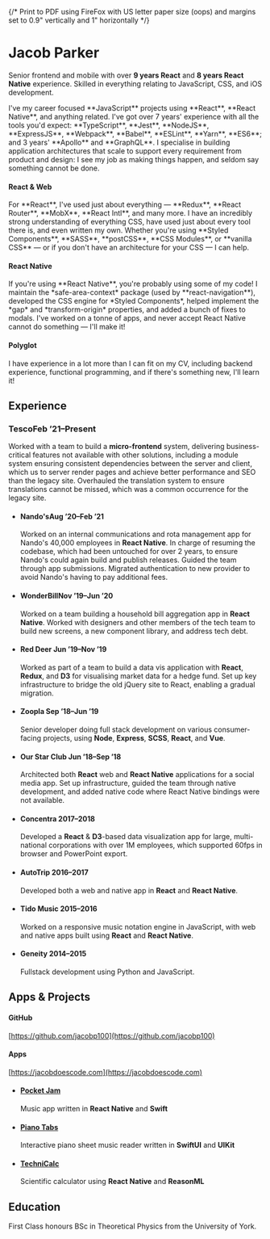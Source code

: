 


{/* Print to PDF using FireFox with US letter paper size (oops) and margins set to 0.9" vertically and 1" horizontally */}

# Jacob Parker

<Lead>Senior frontend and mobile with over **9 years React** and **8 years React Native** experience. Skilled in everything relating to JavaScript, CSS, and iOS development.</Lead>

<p className={classNames('keywords')}>I've my career focused **JavaScript** projects using **React**, **React Native**, and anything related. I've got over 7 years' experience with all the tools you'd expect: **TypeScript**, **Jest**, **NodeJS**, **ExpressJS**, **Webpack**, **Babel**, **ESLint**, **Yarn**, **ES6**; and 3 years' **Apollo** and **GraphQL**. I specialise in building application architectures that scale to support every requirement from product and design: I see my job as making things happen, and seldom say something cannot be done.</p>

#### React & Web

<p className={classNames('keywords')}>For **React**, I've used just about everything &mdash; **Redux**, **React Router**, **MobX**, **React Intl**, and many more. I have an incredibly strong understanding of everything CSS, have used just about every tool there is, and even written my own. Whether you're using **Styled Components**, **SASS**, **postCSS**, **CSS Modules**, or **vanilla CSS** &mdash; or if you don't have an architecture for your CSS &mdash; I can help.</p>

#### React Native

<p className={classNames('keywords')}>If you're using **React Native**, you're probably using some of my code! I maintain the *safe-area-context* package (used by **react-navigation**), developed the CSS engine for *Styled Components*, helped implement the *gap* and *transform-origin* properties, and added a bunch of fixes to modals. I've worked on a tonne of apps, and never accept React Native cannot do something &mdash; I'll make it!</p>

#### Polyglot

I have experience in a lot more than I can fit on my CV, including backend experience, functional programming, and if there's something new, I'll learn it!

## Experience

### Tesco<time>Feb &rsquo;21&ndash;Present</time>

Worked with a team to build a **micro-frontend** system, delivering business-critical features not available with other solutions, including a module system ensuring consistent dependencies between the server and client, which us to server render pages and achieve better performance and SEO than the legacy site. Overhauled the translation system to ensure translations cannot be missed, which was a common occurrence for the legacy site.

<ul className={classNames("timelist")}>

<li>

#### Nando's<time>Aug &rsquo;20&ndash;Feb &rsquo;21</time>

Worked on an internal communications and rota management app for Nando's 40,000 employees in **React Native**. In charge of resuming the codebase, which had been untouched for over 2 years, to ensure Nando's could again build and publish releases. Guided the team through app submissions. Migrated authentication to new provider to avoid Nando's having to pay additional fees.

</li>

<li>

#### WonderBill<time>Nov &rsquo;19&ndash;Jun &rsquo;20</time>

Worked on a team building a household bill aggregation app in **React Native**. Worked with designers and other members of the tech team to build new screens, a new component library, and address tech debt.

</li>

<li>

#### Red Deer<span> </span><time>Jun &rsquo;19&ndash;Nov &rsquo;19</time>

Worked as part of a team to build a data vis application with **React**, **Redux**, and **D3** for visualising market data for a hedge fund. Set up key infrastructure to bridge the old jQuery site to React, enabling a gradual migration.

</li>

<li>

#### Zoopla<span> </span><time>Sep &rsquo;18&ndash;Jun &rsquo;19</time>

Senior developer doing full stack development on various consumer-facing projects, using **Node**, **Express**, **SCSS**, **React**, and **Vue**.

</li>

<li>

#### Our Star Club<span> </span><time>Jun &rsquo;18&ndash;Sep &rsquo;18</time>

Architected both **React** web and **React Native** applications for a social media app. Set up infrastructure, guided the team through native development, and added native code where React Native bindings were not available.

</li>

<li>

#### Concentra<span> </span><time>2017&ndash;2018</time>

Developed a **React** &amp; **D3**-based data visualization app for large, multi-national corporations with over 1M employees, which supported 60fps in browser and PowerPoint export.

</li>

<li>

#### AutoTrip<span> </span><time>2016&ndash;2017</time>

Developed both a web and native app in **React** and **React Native**.

</li>

<li>

#### Tido Music<span> </span><time>2015&ndash;2016</time>

Worked on a responsive music notation engine in JavaScript, with web and native apps built using **React** and **React Native**.

</li>

<li>

#### Geneity<span> </span><time>2014&ndash;2015</time>

Fullstack development using Python and JavaScript.

</li>

</ul>

## Apps & Projects

<div style={{ position: "relative" }}>

#### GitHub

[https://github.com/jacobp100](https://github.com/jacobp100)

#### Apps

[https://jacobdoescode.com](https://jacobdoescode.com)

</div>

<ul className={classNames("bullets")}>

<li>

#### [Pocket Jam](https://jacobdoescode.com/pocket-jam)

Music app written in **React Native** and **Swift**

</li>

<li>

#### [Piano Tabs](https://jacobdoescode.com/piano-tabs)

Interactive piano sheet music reader written in **SwiftUI** and **UIKit**

</li>

<li>

#### [TechniCalc](https://jacobdoescode.com/technicalc)

Scientific calculator using **React Native** and **ReasonML**

</li>

</ul>

## Education

First Class honours BSc in Theoretical Physics from the University of York.
